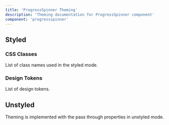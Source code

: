 ```yaml
---
title: 'ProgressSpinner Theming'
description: 'Theming documentation for ProgressSpinner component'
component: 'progressspinner'
---
```


## Styled

### CSS Classes

List of class names used in the styled mode.

<DocTable name="ProgressSpinner" category="style" />

### Design Tokens

List of design tokens.

<DocTable name="ProgressSpinner" category="token" />

## Unstyled

Theming is implemented with the pass through properties in unstyled mode.
